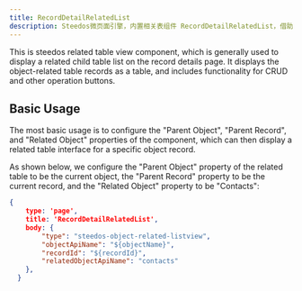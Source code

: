 ```yaml
---
title: RecordDetailRelatedList
description: Steedos微页面引擎，内置相关表组件 RecordDetailRelatedList，借助amis渲染器，可以帮助开发人员快速生成一个功能完善的相关表视图组件。
---
```


This is steedos related table view component, which is generally used to display a related child table list on the record details page. It displays the object-related table records as a table, and includes functionality for CRUD and other operation buttons.

## Basic Usage

The most basic usage is to configure the "Parent Object", "Parent Record", and "Related Object" properties of the component, which can then display a related table interface for a specific object record.

As shown below, we configure the "Parent Object" property of the related table to be the current object, the "Parent Record" property to be the current record, and the "Related Object" property to be "Contacts":

```json
{
    type: 'page',
    title: 'RecordDetailRelatedList',
    body: {
        "type": "steedos-object-related-listview",
        "objectApiName": "${objectName}",
        "recordId": "${recordId}",
        "relatedObjectApiName": "contacts"
    },
  }
```
